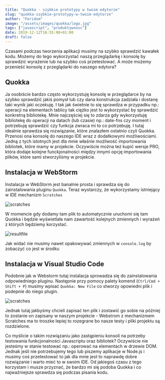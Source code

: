 ```yaml
---
title: "Quokka - szybkie prototypy w twoim edytorze"
slug: "quokka-szybkie-prototypy-w-twoim-edytorze"
author: "Feridum"
image: "/assets/images/quokka/logo.jpg"
tags: ["javascript", "produktywnosc"]
date: 2019-12-12T16:55:00+01:00
draft: false
---
```


Czasami podczas tworzenia aplikacji musimy na szybko sprawdzić kawałek kodu. Możemy do tego wykorzystać naszą przeglądarkę i konsolę by sprawdzić wyrażenie lub na szybko coś przetestować. A może możemy przenieść konsolę z przeglądarki do naszego edytora?



## Quokka

Ja osobiście bardzo często wykorzystuję konsolę w przeglądarce by na szybko sprawdzić jakiś pomysł lub czy dana konstrukcja zadziała i dostanę taki wynik jaki oczekuję.  I tak jak świetnie to się sprawdza w przypadku np.: operacji na elementach tablicy tak ciężko jest to wykorzystać by sprawdzić konkretną bibliotekę. Mnie najczęściej się to zdarza gdy wykorzystuję bibliotekę do operacji na datach (lub czasie) np.: date-fns czy moment i potrzebuję sprawdzić czy funkcja zwraca mi to co potrzebuję. I tutaj idealnie sprawdza się rozwiązanie, które znalazłem ostatnio czyli Quokka. Przenosi ona konsolę do naszego IDE wraz z dodatkowymi możliwościami. Jedną z tych istotnych jest dla mnie właśnie możliwość importowania bibliotek, które mamy w projekcie. Oczywiście można też kupić wersje PRO, która dodaje kolejne funckjonalności między innymi opcję importowania plików, które sami stworzyliśmy w projekcie.

## Instalacja w WebStorm

Instalacja w WebStorm jest banalnie prosta i sprawdza się do zainstalowania pluginu `Quokka`. Teraz wystarczy, że wykorzystamy istniejący w IDE mechanizm `Scratches`

![scratches](/assets/images/quokka/scratches.png) 

W momencie gdy dodamy tam plik to automatycznie uruchomi się tam Quokka i będzie wyświetlała nam zawartość kolejnych zmiennych i wyrażeń z których będziemy korzystać.

![resultfile](/assets/images/quokka/result.png)

Jak widać nie musimy nawet opakowywać zmiennych w `console.log` by zobaczyć co jest w środku 

## Instalacja w Visual Studio Code

Podobnie jak w Webstorm tutaj instalacja sprowadza się do zainstalowania odpowiedniego pluginu.  Następnie przy pomocy palety komend (`Ctrl/Cmd + Shift + P`) musimy wpisać `Quokka: New File` co stworzy opowiedni plik i podepnie do niego plugin. 

![scratches](/assets/images/quokka/newfile.png)

Jednak tutaj jakbyśmy chcieli zapisać ten plik i zostawić go sobie na póżniej to zostanie on zapisany w naszym projekcie - Webstrom z mechanizmem Scratches ma to troszke lepiej to rozegrane bo nasze testy i pliki projektu są rozdzielone. 

Co myślicie o takim rozwiązaniu jako zastąpieniu konsoli na potrzeby testowania funkcjonalności Javascriptu oraz bibliotek? Oczywiście nie jesteśmy w stanie testować np.: operować na elementach w drzewie DOM. Jednak jeśli nie potrzebujemy tego lub piszemy aplikacje w Node.js i musimy coś przetestować to jak dla mnie jest to naprawdę dobre rozwiązanie i warto mieć to w swoim IDE. Od jakiegoś czasu z tego korzystam i musze przyznać, że bardzo mi się podoba Quokka i co najważniejsze sprawdza się podczas pisania kodu.



